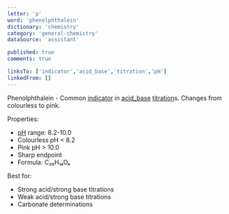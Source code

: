 ```yaml
---
letter: 'p'
word: 'phenolphthalein'
dictionary: 'chemistry'
category: 'general-chemistry'
dataSource: 'assistant'

published: true
comments: true

linksTo: ['indicator','acid_base','titration','pH']
linkedFrom: []
---
```


<a id="phenolphthalein">Phenolphthalein</a> - Common [indicator](#indicator) in [acid_base](#acid_base) [titration](#titration)s. Changes from colourless to pink.

Properties:
- [pH](#pH) range: 8.2-10.0
- Colourless pH < 8.2
- Pink pH > 10.0
- Sharp endpoint
- Formula: C₂₀H₁₄O₄

Best for:
- Strong acid/strong base titrations
- Weak acid/strong base titrations
- Carbonate determinations
